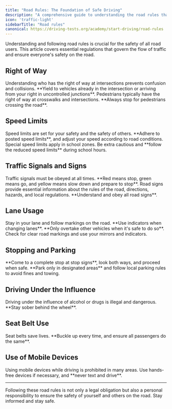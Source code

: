 ```yaml
---
title: "Road Rules: The Foundation of Safe Driving"
description: "A comprehensive guide to understanding the road rules that keep you and others safe. Familiarize yourself with these guidelines to navigate the roads confidently."
icon: 'traffic-light'
sidebarTitle: "Road rules"
canonical: https://driving-tests.org/academy/start-driving/road-rules
---
```

<Snippet file="andrei.mdx" />
Understanding and following road rules is crucial for the safety of all road users. This article covers essential regulations that govern the flow of traffic and ensure everyone's safety on the road.

## Right of Way

<Accordion title="Intersections" icon="crosshairs">
Understanding who has the right of way at intersections prevents confusion and collisions. **Yield to vehicles already in the intersection or arriving from your right in uncontrolled junctions**.
</Accordion>

<Accordion title="Pedestrians" icon="person-walking">
Pedestrians typically have the right of way at crosswalks and intersections. **Always stop for pedestrians crossing the road**.
</Accordion>

## Speed Limits

<Accordion title="Following Speed Limits" icon="gauge-max">
Speed limits are set for your safety and the safety of others. **Adhere to posted speed limits**, and adjust your speed according to road conditions.
</Accordion>

<Accordion title="School Zones" icon="school">
Special speed limits apply in school zones. Be extra cautious and **follow the reduced speed limits** during school hours.
</Accordion>

## Traffic Signals and Signs

<Accordion title="Signal Lights" icon="traffic-light">
Traffic signals must be obeyed at all times. **Red means stop, green means go, and yellow means slow down and prepare to stop**.
</Accordion>

<Accordion title="Road Signs" icon="do-not-enter">
Road signs provide essential information about the rules of the road, directions, hazards, and local regulations. **Understand and obey all road signs**.
</Accordion>

## Lane Usage

<Accordion title="Lane Discipline" icon="road">
Stay in your lane and follow markings on the road. **Use indicators when changing lanes**.
</Accordion>

<Accordion title="Passing and Overtaking" icon="car-side">
**Only overtake other vehicles when it's safe to do so**. Check for clear road markings and use your mirrors and indicators.
</Accordion>

## Stopping and Parking

<Accordion title="Stop Signs" icon="hand">
**Come to a complete stop at stop signs**, look both ways, and proceed when safe.
</Accordion>

<Accordion title="Parking Regulations" icon="circle-parking">
**Park only in designated areas** and follow local parking rules to avoid fines and towing.
</Accordion>

## Driving Under the Influence

<Accordion title="Alcohol and Drugs" icon="wine-bottle">
Driving under the influence of alcohol or drugs is illegal and dangerous. **Stay sober behind the wheel**.
</Accordion>

## Seat Belt Use

<Accordion title="Seat Belt Laws" icon="user-police-tie">
Seat belts save lives. **Buckle up every time, and ensure all passengers do the same**.
</Accordion>

## Use of Mobile Devices

<Accordion title="Distracted Driving" icon="mobile">
Using mobile devices while driving is prohibited in many areas. Use hands-free devices if necessary, and **never text and drive**.
</Accordion>

---

Following these road rules is not only a legal obligation but also a personal responsibility to ensure the safety of yourself and others on the road. Stay informed and stay safe.
